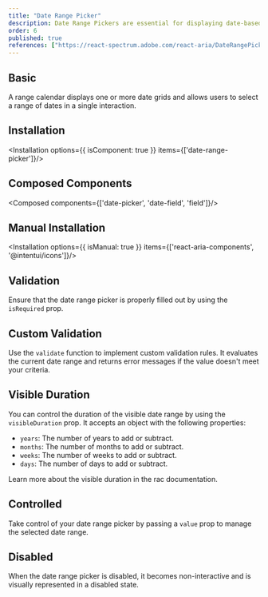 ```yaml
---
title: "Date Range Picker"
description: Date Range Pickers are essential for displaying date-based information clearly and enhancing user interaction with precise date selections.
order: 6
published: true
references: ["https://react-spectrum.adobe.com/react-aria/DateRangePicker.html#props"]
---
```


## Basic

A range calendar displays one or more date grids and allows users to select a range of dates in a single interaction.
<How minW72 toUse="date-and-time/date-range-picker/date-range-picker-demo" />

## Installation
<Installation options={{ isComponent: true }} items={['date-range-picker']}/>

## Composed Components
<Composed components={['date-picker', 'date-field', 'field']}/>

## Manual Installation
<Installation options={{ isManual: true }} items={['react-aria-components', '@intentui/icons']}/>

<SourceCode toShow='date-range-picker'/>

## Validation
Ensure that the date range picker is properly filled out by using the `isRequired` prop.
<How minW72 toUse="date-and-time/date-range-picker/date-range-picker-validation-demo" />

## Custom Validation
Use the `validate` function to implement custom validation rules. It evaluates the current date range and returns error messages if the value doesn't meet your criteria.
<How minW72 toUse="date-and-time/date-range-picker/date-range-picker-custom-validation-demo" />

## Visible Duration
You can control the duration of the visible date range by using the `visibleDuration` prop. It accepts an object with the following properties:
* `years`: The number of years to add or subtract.
* `months`: The number of months to add or subtract.
* `weeks`: The number of weeks to add or subtract.
* `days`: The number of days to add or subtract.

Learn more about the <NewTab href='https://react-spectrum.adobe.com/react-aria/RangeCalendar.html#multi-month'>visible duration</NewTab> in the rac documentation.

<How minW72 toUse="date-and-time/date-range-picker/date-range-picker-visible-duration-demo" />

## Controlled
Take control of your date range picker by passing a `value` prop to manage the selected date range.
<How minW72 toUse="date-and-time/date-range-picker/date-range-picker-controlled-demo" />

## Disabled
When the date range picker is disabled, it becomes non-interactive and is visually represented in a disabled state.
<How minW72 toUse="date-and-time/date-range-picker/date-range-picker-disabled-demo" />
